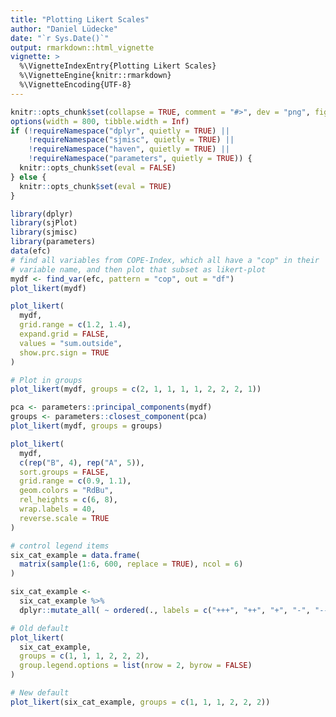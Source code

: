 ```yaml
---
title: "Plotting Likert Scales"
author: "Daniel Lüdecke"
date: "`r Sys.Date()`"
output: rmarkdown::html_vignette
vignette: >
  %\VignetteIndexEntry{Plotting Likert Scales}
  %\VignetteEngine{knitr::rmarkdown}
  %\VignetteEncoding{UTF-8}
---
```


```r
knitr::opts_chunk$set(collapse = TRUE, comment = "#>", dev = "png", fig.width = 7, fig.height = 6, message = FALSE, warning = FALSE)
options(width = 800, tibble.width = Inf)
if (!requireNamespace("dplyr", quietly = TRUE) ||
    !requireNamespace("sjmisc", quietly = TRUE) ||
    !requireNamespace("haven", quietly = TRUE) ||
    !requireNamespace("parameters", quietly = TRUE)) {
  knitr::opts_chunk$set(eval = FALSE)
} else {
  knitr::opts_chunk$set(eval = TRUE)
}
```

```r
library(dplyr)
library(sjPlot)
library(sjmisc)
library(parameters)
data(efc)
# find all variables from COPE-Index, which all have a "cop" in their
# variable name, and then plot that subset as likert-plot
mydf <- find_var(efc, pattern = "cop", out = "df")
plot_likert(mydf)
```

```r
plot_likert(
  mydf,
  grid.range = c(1.2, 1.4),
  expand.grid = FALSE,
  values = "sum.outside",
  show.prc.sign = TRUE
)
```

```r
# Plot in groups
plot_likert(mydf, groups = c(2, 1, 1, 1, 1, 2, 2, 2, 1))
```

```r
pca <- parameters::principal_components(mydf)
groups <- parameters::closest_component(pca)
plot_likert(mydf, groups = groups)
```


```r
plot_likert(
  mydf,
  c(rep("B", 4), rep("A", 5)),
  sort.groups = FALSE,
  grid.range = c(0.9, 1.1),
  geom.colors = "RdBu",
  rel_heights = c(6, 8),
  wrap.labels = 40,
  reverse.scale = TRUE
)
```

```r
# control legend items
six_cat_example = data.frame(
  matrix(sample(1:6, 600, replace = TRUE), ncol = 6)
)

six_cat_example <-
  six_cat_example %>%
  dplyr::mutate_all( ~ ordered(., labels = c("+++", "++", "+", "-", "--", "---")))

# Old default
plot_likert(
  six_cat_example,
  groups = c(1, 1, 1, 2, 2, 2),
  group.legend.options = list(nrow = 2, byrow = FALSE)
)

# New default
plot_likert(six_cat_example, groups = c(1, 1, 1, 2, 2, 2))
```

